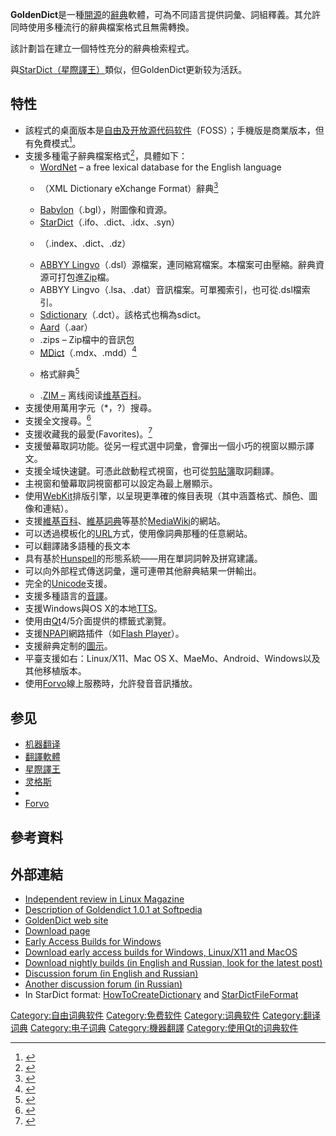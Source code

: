 {{noteTA
|G1=IT
}}
{{Infobox Software
| name = GoldenDict
| logo =
| screenshot = GoldenDict-screen.png
| screenshot_size = 300px
| caption = GoldenDict截屏
| developer = Konstantin Isakov
| latest_release_version = 1.0.1-1
| latest_release_date = {{Start date and age|2010|12|04}}<ref>{{cite web|title=GoldenDict at SourceForge.net|url=http://sourceforge.net/projects/goldendict/files/goldendict/1.0/|access-date=2021-11-30|archive-date=2014-06-05|archive-url=https://web.archive.org/web/20140605052449/http://sourceforge.net/projects/goldendict/files/goldendict/1.0/}}</ref>
| latest preview version = 1.5.0-RC2-407-gdb6c9a1(Windows and Linux)
| latest preview date    = {{Start date and age|2019|09|27}}<ref>{{cite web|title=Early Access Builds for Windows|url=https://github.com/goldendict/goldendict/wiki/Early-Access-Builds-for-Windows|date=2020-01-30|access-date=2016-11-21|archive-date=2017-03-16|archive-url=https://web.archive.org/web/20170316044216/https://github.com/goldendict/goldendict/wiki/Early-Access-Builds-for-Windows}}</ref>
| operating_system = [[Microsoft_Windows|Microsoft Windows]]、[[Linux|Linux]]/X11、[[MacOS|MacOS]]、[[Android|Android]]、[[Maemo|Maemo]]
| language= 英語、繁體中文、簡體中文、法語、德語、義大利語、西班牙語、日語、韓語、荷蘭語、和俄語
| genre = [[辭典|辭典]]及[[翻译|翻译]]軟件
| license = [[GNU通用公共许可证|GNU通用公共许可证]] v3+
| website = {{URL|http://goldendict.org/}}
}}

'''GoldenDict'''是一種[[开源软件|開源]]的[[詞典|辭典]]軟體，可為不同語言提供詞彙、詞組釋義。其允許同時使用多種流行的辭典檔案格式且無需轉換。

該計劃旨在建立一個特性充分的辭典檢索程式。

與[[星际译王|StarDict（星際譯王）]]類似，但GoldenDict更新较为活跃。

== 特性 ==
* 該程式的桌面版本是[[自由及开放源代码软件|自由及开放源代码软件]]（FOSS）；手機版是商業版本，但有免費模式<ref>{{cite web |url=https://play.google.com/store/apps/details?id=mobi.goldendict.android.free |title=GoldenDict Free |access-date=2021-11-30 |archive-date=2022-05-07 |archive-url=https://web.archive.org/web/20220507043242/https://play.google.com/store/apps/details?id=mobi.goldendict.android.free }}</ref>。
* 支援多種電子辭典檔案格式<ref>{{Cite web |url=http://goldendict.org/wiki/index.php/Supported_dictionary_formats |title=File formats supported by GoldenDict |access-date=2014-04-04 |archive-date=2017-06-08 |archive-url=https://web.archive.org/web/20170608071501/http://goldendict.org/wiki/index.php/Supported_dictionary_formats |dead-url=no }}</ref>，具體如下：
** [[WordNet|WordNet]] – a free lexical database for the English language
** {{Link-en|XDXF|XDXF}}（XML Dictionary eXchange Format）辭典<ref>{{cite web | url=https://github.com/goldendict/goldendict | title=goldendict on github.com | access-date=2013-04-02 | archive-date=2015-08-03 | archive-url=https://web.archive.org/web/20150803130024/https://github.com/goldendict/goldendict | dead-url=no }}</ref>
** [[Babylon|Babylon]]（.bgl），附圖像和資源。
** [[StarDict|StarDict]]（.ifo、.dict、.idx、.syn）
** {{link-en|Dictd|DICT}}（.index、.dict、.dz）
** [[ABBYY_Lingvo|ABBYY Lingvo]]（.dsl）源檔案，連同縮寫檔案。本檔案可由{{link-en|dictzip|DICT#dictzip}}壓縮。辭典資源可打包進[[Zip|Zip]]檔。
** ABBYY Lingvo（.lsa、.dat）音訊檔案。可單獨索引，也可從.dsl檔索引。
** [[Sdictionary|Sdictionary]]（.dct）。該格式也稱為sdict。
** [[Aard|Aard]]（.aar）
** .zips – Zip檔中的音訊包
** [[MDict|MDict]]（.mdx、.mdd）<ref>{{Cite web |url=https://github.com/goldendict/goldendict/wiki/Early-Access-Builds-for-Windows#goldendict-101-763-g8b23f07 |title=MDict (.mdx/.mdd) format support (by Timon Wong) |accessdate=2016-11-21 |archive-date=2017-03-16 |archive-url=https://web.archive.org/web/20170316044216/https://github.com/goldendict/goldendict/wiki/Early-Access-Builds-for-Windows#goldendict-101-763-g8b23f07 |dead-url=no }}</ref>
** {{link-ja|EPWING}} 格式辭典<ref>{{Cite web |url=https://github.com/goldendict/goldendict/wiki/Early-Access-Builds-for-Windows#150-rc-394-g141703a |title=Add support for Epwing dictionaries |accessdate=2016-11-21 |archive-date=2017-03-16 |archive-url=https://web.archive.org/web/20170316044216/https://github.com/goldendict/goldendict/wiki/Early-Access-Builds-for-Windows#150-rc-394-g141703a |dead-url=no }}</ref>
** .[[ZIM_(文件格式)|ZIM –]] 离线阅读[[维基百科|维基百科]]。
* 支援使用萬用字元（*，?）搜尋。
* 支援全文搜尋。<ref>{{Cite web |url=https://github.com/goldendict/goldendict/wiki/Early-Access-Builds-for-Windows#150-rc-358-g6cb186a |title=Implement full-text search |accessdate=2016-11-21 |archive-date=2017-03-16 |archive-url=https://web.archive.org/web/20170316044216/https://github.com/goldendict/goldendict/wiki/Early-Access-Builds-for-Windows#150-rc-358-g6cb186a |dead-url=no }}</ref>
* 支援收藏我的最愛(Favorites)。<ref>{{Cite web |url=https://github.com/goldendict/goldendict/wiki/Early-Access-Builds-for-Windows#150-rc2-135-g58e41fe |title=Add "Favorites" feature |accessdate=2016-11-21 |archive-date=2017-03-16 |archive-url=https://web.archive.org/web/20170316044216/https://github.com/goldendict/goldendict/wiki/Early-Access-Builds-for-Windows#150-rc2-135-g58e41fe |dead-url=no }}</ref>
* 支援螢幕取詞功能。從另一程式選中詞彙，會彈出一個小巧的視窗以顯示譯文。
* 支援全域快速鍵。可憑此啟動程式視窗，也可從[[剪貼簿|剪貼簿]]取詞翻譯。
* 主視窗和螢幕取詞視窗都可以設定為最上層顯示。
* 使用[[WebKit|WebKit]]排版引擎，以呈現更準確的條目表現（其中涵蓋格式、顏色、圖像和連結）。
* 支援[[維基百科|維基百科]]、[[維基詞典|維基詞典]]等基於[[MediaWiki|MediaWiki]]的網站。
* 可以透過模板化的[[URL|URL]]方式，使用像詞典那種的任意網站。
* 可以翻譯諸多語種的長文本
* 具有基於[[Hunspell|Hunspell]]的形態系統——用在單詞詞幹及拼寫建議。
* 可以向外部程式傳送詞彙，還可連帶其他辭典結果一併輸出。
* 完全的[[Unicode|Unicode]]支援。
* 支援多種語言的[[音譯|音譯]]。
* 支援Windows與OS X的本地[[TTS|TTS]]。
* 使用由[[Qt|Qt]]4/5介面提供的標籤式瀏覽。
* 支援[[NPAPI|NPAPI]]網路插件（如[[Flash_Player|Flash Player]]）。
* 支援辭典定制的[[圖示|圖示]]。
* 平臺支援如右：Linux/X11、Mac OS X、MaeMo、Android、Windows以及其他移植版本。
* 使用[[Forvo|Forvo]]線上服務時，允許發音音訊播放。

== 参见 ==
{{Portal|自由軟體}}
* [[机器翻译|机器翻译]]
* [[翻譯軟體|翻譯軟體]]
* [[星際譯王|星際譯王]]
* [[灵格斯|灵格斯]]
*{{tsl|en|Lingua Libre}}
* [[Forvo|Forvo]]

== 參考資料 ==
{{reflist}}

== 外部連結 ==
* [http://www.linux-magazine.com/content/view/full/39054 Independent review in Linux Magazine] {{Wayback|url=http://www.linux-magazine.com/content/view/full/39054 |date=20200130205859 }}
* [http://www.softpedia.com/get/Others/Home-Education/GoldenDict.shtml Description of Goldendict 1.0.1 at Softpedia] {{Wayback|url=http://www.softpedia.com/get/Others/Home-Education/GoldenDict.shtml |date=20180406162152 }}
* [http://goldendict.org/ GoldenDict web site] {{Wayback|url=http://goldendict.org/ |date=20201123200757 }}
* [http://goldendict.org/download.php Download page] {{Wayback|url=http://goldendict.org/download.php |date=20210125192152 }}
* [https://github.com/goldendict/goldendict/wiki/Early-Access-Builds-for-Windows Early Access Builds for Windows]{{Wayback|url=https://github.com/goldendict/goldendict/wiki/Early-Access-Builds-for-Windows |date=20170316044216 }}
* [https://github.com/goldendict/goldendict/wiki/_pages Download early access builds for Windows, Linux/X11 and MacOS] {{Wayback|url=https://github.com/goldendict/goldendict/wiki/_pages |date=20201101081407 }}
* [http://goldendict.org/forum/viewtopic.php?f=8&t=77 Download nightly builds (in English and Russian, look for the latest post)] {{Wayback|url=http://goldendict.org/forum/viewtopic.php?f=8&t=77 |date=20200812071949 }}
* [http://goldendict.org/forum/ Discussion forum (in English and Russian)] {{Wayback|url=http://goldendict.org/forum/ |date=20201123200848 }}
* [http://forum.ru-board.com/topic.cgi?forum=5&topic=30250 Another discussion forum (in Russian)] {{Wayback|url=http://forum.ru-board.com/topic.cgi?forum=5&topic=30250 |date=20200112184641 }}
* In StarDict format: [https://web.archive.org/web/20100728230559/http://stardict.sourceforge.net/HowToCreateDictionary HowToCreateDictionary] and [https://web.archive.org/web/20100914232004/http://stardict.sourceforge.net/StarDictFileFormat StarDictFileFormat]
{{电子词典}}

[[Category:自由词典软件|Category:自由词典软件]]
[[Category:免费软件|Category:免费软件]]
[[Category:词典软件|Category:词典软件]]
[[Category:翻译词典|Category:翻译词典]]
[[Category:电子词典|Category:电子词典]]
[[Category:機器翻譯|Category:機器翻譯]]
[[Category:使用Qt的词典软件|Category:使用Qt的词典软件]]